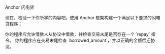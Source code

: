 
<ChallengeTitle>Anchor 闪电贷</ChallengeTitle>

现在，检验一下你所学的内容吧。使用 Anchor 框架构建一个满足以下要求的闪电贷程序：

<RequirementList>
  <Requirement title="挑战 1：创建一个 `borrow` 指令">
    你的程序应允许借款人从协议中借款，并检查交易末尾是否存在一个 `repay` 指令。
  </Requirement>

  <Requirement title="挑战 2：创建一个 `repay` 指令">
    你的程序应在交易末尾检查 `borrowed_amount`，并以正确的金额偿还协议。
  </Requirement>
</RequirementList>
